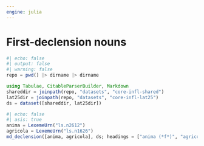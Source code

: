 ```yaml
---
engine: julia
---
```


# First-declension nouns


```julia
#| echo: false
#| output: false
#| warning: false
repo = pwd() |> dirname |> dirname

using Tabulae, CitableParserBuilder, Markdown
shareddir = joinpath(repo, "datasets", "core-infl-shared") 
lat25dir = joinpath(repo, "datasets", "core-infl-lat25") 
ds = dataset([shareddir, lat25dir])
```

```julia
#| echo: false
#| asis: true
anima = LexemeUrn("ls.n2612")
agricola = LexemeUrn("ls.n1626")
md_declension([anima, agricola], ds; headings = ["anima (*f*)", "agricola (*m*)"]) |> Markdown.parse
```